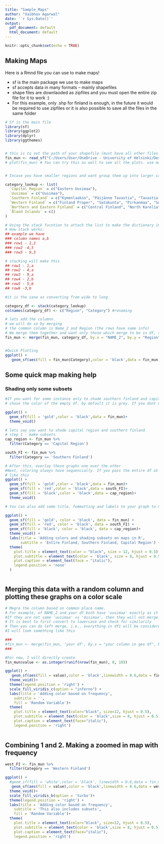 ```yaml
---
title: "Sample_Maps"
author: "Vaibhav Agarwal"
date: '`r Sys.Date()`'
output:
  pdf_document: default
  html_document: default
---
```


```r
knitr::opts_chunk$set(echo = TRUE)
```

## Making Maps

Here is a Rmnd file you can use to make maps! 

* sf is the main package we use to make maps
* sf accepts data in many formats -- mainly shapefiles
* shape files are downlaoded as zipfiles and you must open the entire zip file for it to work :) 
* For this example, only .shp for finland is enough, in the future it would be required to use zipfiles or it is also possible to save all the files in the same folder



```r
# Sf is the main file 
library(sf)
library(ggplot2)
library(dplyr)
library(ggthemes)


# this is to set the path of your shapefile (must have all other files in the same folder as well)
fin_mun <- read_sf("C:/Users/User/OneDrive - University of Helsinki/Desktop/FIN_adm4.shp")
# plot(fin_mun) # You can try this as well to see all the plots. use max.plot=N  to check out all the columns


# Incase you have smaller regions and want group them up into larger categories. Better categories exist in the data, this is just for trying.

category_lookup <- list(
  `Capital Region` = c("Eastern Uusimaa"),
  `Uusimaa` = c("Uusimaa"),
  `Southern Finland` = c("Kymenlaakso", "Päijänne Tavastia", "Tavastia Proper", "South Karelia"),
  `Western Finland` = c("Finland Proper", "Satakunta", "Pirkanmaa", "Southern Ostrobothnia","Ostrobothnia", "Central Ostrobothnia"),
  `Northern and Eastern Finland` = c("Central Finland", "North Karelia", "North Savonia","Northern Ostrobothnia", "Kainuu", "Lapland", "Southern Savonia"),
  `Åland Islands` = c()
)

# Using the stack fucntion to attach the list to make the dictionary into a sort of df
# How stack works:
## example we have
### column names a,b 
### row1 - 1,2
### row2 -4,5
### row3 - 9,3

# stacking will make this 
## row1 - 1,a 
## row2 - 4,a 
## row3 - 9,a 
## row4 - 2,b
## row5 - 5,b
## row6 -3,b 

#it is the sane as converting from wide to long.

category_df <- stack(category_lookup)
colnames(category_df) <- c("Region", "Category") #renaming 

# lets add the columnn. 
# we will do so by merging 
# the common column is Name_2 and Region (the rows have same info)
# We merge them together and want only those which merge to be in df, si using all.x = TRUE
fin_mun <- merge(fin_mun, category_df, by.x = "NAME_2", by.y = "Region", all.x = TRUE)


#Quick Plotting
ggplot() + 
   geom_sf(aes(fill = fin_mun$Category),color = 'black',data = fin_mun)

```
## Some quick map making help

### Shading only some subsets 

```r
#If you want for some instance only to shade southern finland and capital region and leave the rest blank, 
# chose the color of the empty df. by default it is grey. If you dont want that pass this line of code 

ggplot() +
  geom_sf(fill = 'gold',color = 'black',data = fin_mun)+ 
  theme_void()

# lets say you want to shade capital region and southern finland 
# step 1 - make subsets
cap_region <- fin_mun %>% 
  filter(Category == 'Capital Region')

south_FI <- fin_mun %>% 
  filter(Category == 'Southern Finland')

# After this, overlay these graphs one over the other
#Next, coloring always have sequencially. If you pass the entire df at the end, the whole map will be yellow, so pass them in order of detail. 
# like this
ggplot() +
  geom_sf(fill = 'gold',color = 'black',data = fin_mun)+
  geom_sf(fill = 'red',color = 'black',data = south_FI)+
  geom_sf(fill = 'black',color = 'black',data = cap_region)+
  theme_void()

# You can also add some title, fommatting and labels to your graph to make it more beautiful!

ggplot() +
  geom_sf(fill = 'gold', color = 'black', data = fin_mun) +
  geom_sf(fill = 'red', color = 'black', data = south_FI) +
  geom_sf(fill = 'black', color = 'black', data = cap_region)+
  theme_void() +
  labs(title = 'Adding colors and shading subsets on maps in R',
       subtitle = 'Entire Finland, Southern Finland, Capital Region') +
  theme(
    plot.title = element_text(color = "black", size = 12, hjust = 0.5),
    plot.subtitle = element_text(color = 'black', size = 8, hjust = 0.5),
    plot.caption = element_text(face = "italic"),
    legend.position = 'none'
  )



```

## Merging this data with a random column and plotting these graphs on a color scale 

```r
# Megre the column based on common place name. 
# For example, of NAME_2 and your df both have 'uusimaa' exactly as it is, then you can merge the 2 adding freq in the other geo dataframe
#If they are not same 'uusimaa' vs 'Uusimaa', then they will not merge. 
# It is best to first convert to lowercase and check for similarity 
# Then you can do left merge, i.e., everything in df1 will be considered important and those rows wont merge
#I will look something like this 

### 
#fin_mun <- merge(fin_mun, 'your df', by.x = "your column in geo df", by.y = "freq column", all.x = TRUE)
###

#For now, I will directly create
fin_mun$value <- as.integer(runif(nrow(fin_mun), 0, 10))

ggplot() +  
   geom_sf(aes(fill = value),color = 'black',linewidth = 0.6,data = fin_mun)+
  theme_void()+
  theme(legend.position = 'right') +
  scale_fill_viridis_c(option = "inferno") +
  labs(title = 'Adding color based on frequency', 
    subtitle = '',
    fill = 'Random Variable')+
  theme(
    plot.title = element_text(color="black", size=12, hjust = 0.5),
    plot.subtitle = element_text(color = 'black',size = 8, hjust = 0.5),
    plot.caption = element_text(face="italic"),
    legend.position = 'right')
    
```


## Combining 1 and 2. Making a zoomed in map with frequency  

```r

west_FI <- fin_mun %>% 
  filter(Category == 'Western Finland')

ggplot() +  
  #geom_sf(fill = 'white',color = 'black', linewidth = 0.6,data = fin_mun)+ #adding defualt color to rest. Remove # for full map
   geom_sf(aes(fill = value),color = 'black',linewidth = 0.6,data = west_FI)+ #using south FO file we made sometime back 
  theme_void()+
  scale_fill_viridis_b(option = 'turbo')+
  theme(legend.position = 'right') +
  labs(title = 'Adding color based on frequency', 
    subtitle = 'This also includes subsets',
    fill = 'Random Variable')+
  theme(
    plot.title = element_text(color="black", size=12, hjust = 0.5),
    plot.subtitle = element_text(color = 'black',size = 8, hjust = 0.5),
    plot.caption = element_text(face="italic"),
    legend.position = 'right')

```
